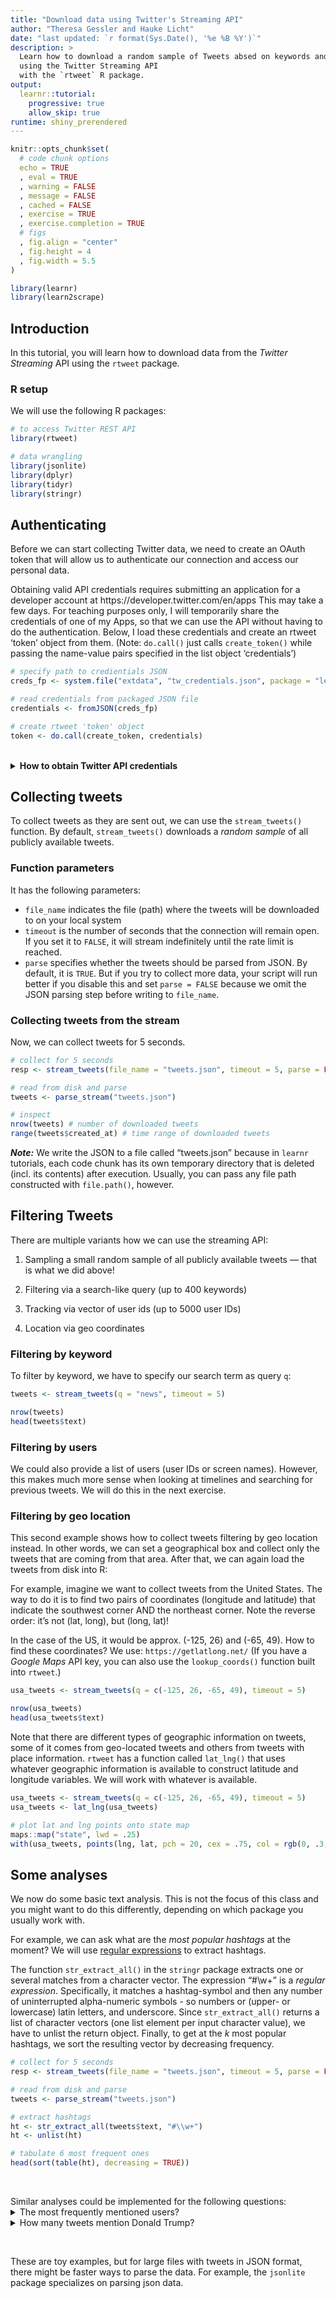```yaml
---
title: "Download data using Twitter's Streaming API"
author: "Theresa Gessler and Hauke Licht"
date: "last updated: `r format(Sys.Date(), '%e %B %Y')`"
description: >
  Learn how to download a random sample of Tweets absed on keywords and other filter criteria 
  using the Twitter Streaming API 
  with the `rtweet` R package.
output: 
  learnr::tutorial:
    progressive: true
    allow_skip: true
runtime: shiny_prerendered
---
```


```r
knitr::opts_chunk$set(
  # code chunk options
  echo = TRUE
  , eval = TRUE
  , warning = FALSE
  , message = FALSE
  , cached = FALSE 
  , exercise = TRUE
  , exercise.completion = TRUE
  # figs
  , fig.align = "center"
  , fig.height = 4
  , fig.width = 5.5
)
```


```r
library(learnr)
library(learn2scrape)
```

## Introduction

In this tutorial, you will learn how to download data from the *Twitter Streaming* API using the `rtweet` package.

### R setup

We will use the following R packages:

```r
# to access Twitter REST API
library(rtweet)

# data wrangling
library(jsonlite)
library(dplyr)
library(tidyr)
library(stringr)
```


## Authenticating

Before we can start collecting Twitter data, we need to create an OAuth token that will allow us to authenticate our connection and access our personal data.

Obtaining valid API credentials requires submitting an application for a developer account at https://developer.twitter.com/en/apps
This may take a few days. 
For teaching purposes only, I will temporarily share the credentials of one of my Apps, so that we can use the API without having to do the authentication.
Below, I load these credentials and create an rtweet 'token' object from them.
(Note: `do.call()` just calls `create_token()` while passing the name-value pairs specified in the list object 'credentials')

```r
# specify path to credientials JSON
creds_fp <- system.file("extdata", "tw_credentials.json", package = "learn2scrape")

# read credentials from packaged JSON file
credentials <- fromJSON(creds_fp)

# create rtweet 'token' object
token <- do.call(create_token, credentials)
```

<br/>
<details>
<summary>**How to obtain Twitter API credentials**</summary>

Follow these steps to create your token.

1. Go to https://developer.twitter.com/en/apps and sign in with your Twitter account.  
2. If you don't have a developer account, you will need to apply for one first. Fill in the application form and wait for a response.
3. Once it's approved, click on "Create New App". You will need to have a phone number associated with your account in order to be able to create a token.  
4. Fill name, description, and website (it can be anything, even http://www.google.com). Make sure you leave 'Callback URL' empty.
5. Agree to user conditions.  
6. create an empty JSON file with the following structure

```json
{
  "app": "",
  "consumer_key": "",
  "consumer_secret": "",
  "access_token": "",
  "access_secret": ""
}
```

6. From the "Keys and Access Tokens" tab, copy-paste the consumer key and consumer secret information into the JSON file
7. Click on "Create my access token", then copy--paste your access token and access token secret into the JSON file
8. save the JSON file somewhere secure.

With the following R code, you can then always read the API credentials and create an rtweet 'token' object: 

```r
library(jsonlite)
library(rtweet)
credentials <- fromJSON(system.file("extdata", "tw_credentials.json", package = "learn2scrape"))
token <- do.call(create_token, credentials)
```

If you are interested in a more detailed explanation, check `vignette("auth", package = "rtweet")`

To check that it worked, try running the line below:

```r
lookup_users("th_ges")[["name"]]
```

**What can go wrong here?**
Make sure all the consumer and token keys are pasted here as is, without any additional space character. 
If you don't see any output in the console after running the code above, that's a good sign.
</details>

## Collecting tweets

To collect tweets as they are sent out, we can use the `stream_tweets()` function.
By default, `stream_tweets()` downloads a *random sample* of all publicly available tweets.

### Function parameters

It has the following parameters:

- `file_name` indicates the file (path) where the tweets will be downloaded to on your local system
<!-- - `dir` (optional) indicated the file path where to write the downloaded data to -->
- `timeout` is the number of seconds that the connection will remain open. If you set it to `FALSE`, it will stream indefinitely until the rate limit is reached.
- `parse` specifies whether the tweets should be parsed from JSON. By default, it is `TRUE`. But if you try to collect more data, your script will run better if you disable this and set `parse = FALSE` because we omit the JSON parsing step before writing to `file_name`. 

### Collecting tweets from the stream 

Now, we can collect tweets for 5 seconds. 

```r
# collect for 5 seconds
resp <- stream_tweets(file_name = "tweets.json", timeout = 5, parse = FALSE)

# read from disk and parse
tweets <- parse_stream("tweets.json")

# inspect
nrow(tweets) # number of downloaded tweets
range(tweets$created_at) # time range of downloaded tweets
```

**_Note:_** We write the JSON to a file called "tweets.json" because in `learnr` tutorials, each code chunk has its own temporary directory that is deleted (incl. its contents) after execution. Usually, you can pass any file path constructed with `file.path()`, however.

## Filtering Tweets

There are multiple variants how we can use the streaming API:

1. Sampling a small random sample of all publicly available tweets --- that is what we did above!

2. Filtering via a search-like query (up to 400 keywords)

3. Tracking via vector of user ids (up to 5000 user IDs)

4. Location via geo coordinates

### Filtering by keyword

To filter by keyword, we have to specify our search term as query `q`:

```r
tweets <- stream_tweets(q = "news", timeout = 5)

nrow(tweets)
head(tweets$text)
```

### Filtering by users

We could also provide a list of users (user IDs or screen names).
However, this makes much more sense when looking at timelines and searching for previous tweets.
We will do this in the next exercise.

### Filtering by geo location

This second example shows how to collect tweets filtering by geo location instead. 
In other words, we can set a geographical box and collect only the tweets that are coming from that area.
After that, we can again load the tweets from disk into R:

For example, imagine we want to collect tweets from the United States. 
The way to do it is to find two pairs of coordinates (longitude and latitude) that indicate the southwest corner AND the northeast corner. 
Note the reverse order: it's not (lat, long), but (long, lat)!

In the case of the US, it would be approx. (-125, 26) and (-65, 49). 
How to find these coordinates? 
We use: `https://getlatlong.net/` 
(If you have a *Google Maps* API key, you can also use the `lookup_coords()` function built into `rtweet`.)

```r
usa_tweets <- stream_tweets(q = c(-125, 26, -65, 49), timeout = 5)

nrow(usa_tweets)
head(usa_tweets$text)
```

Note that there are different types of geographic information on tweets, some of it comes from geo-located tweets and others from tweets with place information.
`rtweet` has a function called `lat_lng()` that uses whatever geographic information is available to construct latitude and longitude variables. 
We will work with whatever is available.

```r
usa_tweets <- stream_tweets(q = c(-125, 26, -65, 49), timeout = 5)
usa_tweets <- lat_lng(usa_tweets)

# plot lat and lng points onto state map
maps::map("state", lwd = .25)
with(usa_tweets, points(lng, lat, pch = 20, cex = .75, col = rgb(0, .3, .7, .75)))
```


## Some analyses

We now do some basic text analysis. 
This is not the focus of this class and you might want to do this differently, depending on which package you usually work with.
<!-- Still, it is no fun to not see our results! -->

For example, we can ask what are the *most popular hashtags* at the moment? 
We will use [regular expressions](https://en.wikipedia.org/wiki/Regular_expression) to extract hashtags.

The function `str_extract_all()` in the `stringr` package extracts one or several matches from a character vector. 
The expression "#\\w+" is a *regular expression*. 
Specifically, it matches a hashtag-symbol and then any number of uninterrupted alpha-numeric symbols - so numbers or (upper- or lowercase) latin letters, and underscore. 
Since `str_extract_all()` returns a list of character vectors (one list element per input character value), we have to unlist the return object.
Finally, to get at the $k$ most popular hashtags, we sort the resulting vector by decreasing frequency.

```r
# collect for 5 seconds
resp <- stream_tweets(file_name = "tweets.json", timeout = 5, parse = FALSE)

# read from disk and parse
tweets <- parse_stream("tweets.json")

# extract hashtags
ht <- str_extract_all(tweets$text, "#\\w+")
ht <- unlist(ht)

# tabulate 6 most frequent ones
head(sort(table(ht), decreasing = TRUE))
```

<br/>

Similar analyses could be implemented for the following questions:
<details>
<summary>The most frequently mentioned users?</summary>

We again use a regular expression and `str_extract_all()`. 
Our search string is similar but it starts with an @ - so we find mentions - and this time, we only include Latin characters, numbers, and underscores.

```r
# collect for 5 seconds
resp <- stream_tweets(file_name = "tweets.json", timeout = 5, parse = FALSE)

# read from disk and parse
tweets <- parse_stream("tweets.json")

# extract mentions
mentions <- str_extract_all(tweets$text, '@[0-9_A-Za-z]+')
mentions <- unlist(mentions)

# report 10 most frequently mentioned accounts
head(sort(table(mentions), decreasing = TRUE), n = 10)
```
</details>

<details>
<summary>How many tweets mention Donald Trump?</summary> 

We try to *detect* tweets that mention either 'Trump' or 'trump' using `str_detect()` and sum them up.

```r
# collect for 5 seconds
resp <- stream_tweets(file_name = "tweets.json", timeout = 5, parse = FALSE)

# read from disk and parse
tweets <- parse_stream("tweets.json")

# count number of times terms 'trump'/'Trump' occur
sum(str_detect(tweets$text, "[Tt]rump"))
```
</details>

<br/> 

These are toy examples, but for large files with tweets in JSON format, there might be faster ways to parse the data. 
For example, the `jsonlite` package specializes on parsing json data.

